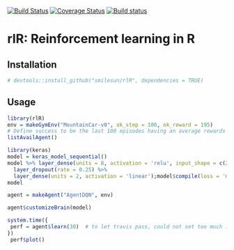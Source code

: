 [![Build Status](https://travis-ci.com/smilesun/rlR.svg?branch=master)](https://travis-ci.com/smilesun/rlR)
[![Coverage Status](https://coveralls.io/repos/github/smilesun/rlR/badge.svg?branch=master)](https://coveralls.io/github/smilesun/rlR?branch=master)
[![Build status](https://ci.appveyor.com/api/projects/status/d0oyb358bh3e8r7r?svg=true)](https://ci.appveyor.com/project/smilesun/rlr)




# rlR: Reinforcement learning in R

## Installation
```r
# devtools::install_github("smilesun/rlR", dependencies = TRUE)
```

## Usage
```r
library(rlR)
env = makeGymEnv("MountainCar-v0", ok_step = 100, ok_reward = 195)
# Define success to be the last 100 episodes having an average rewards of 195
listAvailAgent()
```

```r
library(keras)
model = keras_model_sequential()
model %>% layer_dense(units = 8, activation = 'relu', input_shape = c(2)) %>%
  layer_dropout(rate = 0.25) %>%
  layer_dense(units = 2, activation = 'linear');model$compile(loss = 'mse', optimizer = optimizer_rmsprop(lr = 1e-3))
model
```



```r

agent = makeAgent("AgentDQN", env)

agent$customizeBrain(model)

system.time({
 perf = agent$learn(30)  # to let travis pass, could not set too much iteration
})
 perf$plot()
```
